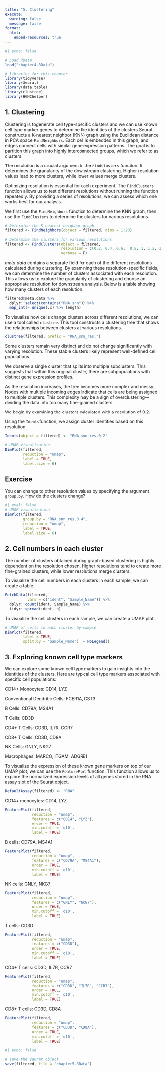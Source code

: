 ```yaml
---
title: "5. Clustering"
execute:
  warning: false
  message: false
format:
  html:
    embed-resources: true
---
```


```r
#| echo: false

# Load RData
load("chapter4.RData")
```

```r
# libraries for this chapter
library(tidyverse)
library(Seurat)
library(data.table)
library(clustree)
library(HGNChelper)
```

## 1. Clustering

Clustering is togenerate cell type-specific clusters and we can use known cell type marker genes to determine the identities of the clusters.Seurat constructs a K-nearest neighbor (KNN) graph using the Euclidean distance in PCA space `FindNeighbors`. Each cell is embedded in this graph, and edges connect cells with similar gene expression patterns. The goal is to partition this graph into highly interconnected groups, which we refer to as clusters.

The resolution is a crucial argument in the `FindClusters` function. It determines the granularity of the downstream clustering. Higher resolution values lead to more clusters, while lower values merge clusters.

Optimizing resolution is essential for each experiment. The `FindClusters` function allows us to test different resolutions without running the function repeatedly. By providing a series of resolutions, we can assess which one works best for our analysis.

We first use the `FindNeighbors` function to determine the KNN graph, then use the `FindClusters` to determine the clusters for various resolutions.

```r
# Determine the K-nearest neighbor graph
filtered <- FindNeighbors(object = filtered, dims = 1:20)
                                
# Determine the clusters for various resolutions                                
filtered <- FindClusters(object = filtered,
                         resolution = c(0.2, 0.4, 0.6,  0.8, 1, 1.2, 1.4),
                         verbose = F)
```

*meta.data* contains a separate field for each of the different resolutions calculated during clustering. By examining these resolution-specific fields, we can determine the number of clusters associated with each resolution. This allows us to explore the granularity of clustering and choose an appropriate resolution for downstream analysis. Below is a table showing how many clusters of each resolution.

```r
filtered@meta.data %>% 
  dplyr::select(contains("RNA_snn")) %>% 
  map_int(~ unique(.x) %>% length)
```

To visualize how cells change clusters across different resolutions, we can use a tool called `clustree`. This tool constructs a clustering tree that shows the relationships between clusters at various resolutions.

```r
clustree(filtered, prefix = "RNA_snn_res.")
```

Some clusters remain very distinct and do not change significantly with varying resolution. These stable clusters likely represent well-defined cell populations.

We observe a single cluster that splits into multiple subclusters. This suggests that within this original cluster, there are subpopulations with distinct gene expression profiles.

As the resolution increases, the tree becomes more complex and messy. Nodes with multiple incoming edges indicate that cells are being assigned to multiple clusters. This complexity may be a sign of overclustering—dividing the data into too many fine-grained clusters.

We begin by examining the clusters calculated with a resolution of 0.2.

Using the `Idents`function, we assign cluster identities based on this resolution.

```r
Idents(object = filtered) <- "RNA_snn_res.0.2"

# UMAP visualization
DimPlot(filtered,
        reduction = "umap",
        label = TRUE,
        label.size = 6)
```

::: callout-note
## Exercise

You can change to other resolution values by specifying the argument `group.by`. How do the clusters change?

```r
#| eval: false
# UMAP visualization
DimPlot(filtered, 
        group.by = "RNA_snn_res.0.4",
        reduction = "umap",
        label = TRUE,
        label.size = 6)
```
:::

## 2. Cell numbers in each cluster

The number of clusters obtained during graph-based clustering is highly dependent on the resolution chosen. Higher resolutions tend to create more fine-grained clusters, while lower resolutions merge clusters.

To visualize the cell numbers in each clusters in each sample, we can create a table.

```r
FetchData(filtered, 
          vars = c("ident", "Sample_Name")) %>%
  dplyr::count(ident, Sample_Name) %>%
  tidyr::spread(ident, n)
```

To visualize the cell clusters in each sample, we can create a UMAP plot.

```r
# UMAP of cells in each cluster by sample
DimPlot(filtered, 
        label = TRUE, 
        split.by = "Sample_Name")  + NoLegend()
```

## 3. Exploring known cell type markers

We can explore some known cell type markers to gain insights into the identities of the clusters. Here are typical cell type markers associated with specific cell populations:

CD14+ Monocytes: CD14, LYZ

Conventional Dendritic Cells: FCER1A, CST3

B Cells: CD79A, MS4A1

T Cells: CD3D

CD4+ T Cells: CD3D, IL7R, CCR7

CD8+ T Cells: CD3D, CD8A

NK Cells: GNLY, NKG7

Macrophages: MARCO, ITGAM, ADGRE1

To visualize the expression of these known gene markers on top of our UMAP plot, we can use the `FeaturePlot` function. This function allows us to explore the normalized expression levels of all genes stored in the RNA assay slot of the Seurat object.

```r
DefaultAssay(filtered) <- "RNA"
```

CD14+ monocytes: CD14, LYZ

```r
FeaturePlot(filtered, 
            reduction = "umap", 
            features = c("CD14", "LYZ"), 
            order = TRUE,
            min.cutoff = 'q10', 
            label = TRUE)
```

B cells: CD79A, MS4A1

```r
FeaturePlot(filtered, 
            reduction = "umap", 
            features = c("CD79A", "MS4A1"), 
            order = TRUE,
            min.cutoff = 'q10', 
            label = TRUE)
```

NK cells: GNLY, NKG7

```r
FeaturePlot(filtered, 
            reduction = "umap", 
            features = c("GNLY", "NKG7"), 
            order = TRUE,
            min.cutoff = 'q10', 
            label = TRUE)
```

T cells: CD3D

```r
FeaturePlot(filtered, 
            reduction = "umap", 
            features = c("CD3D"), 
            order = TRUE,
            min.cutoff = 'q10', 
            label = TRUE)
```

CD4+ T cells: CD3D, IL7R, CCR7

```r
FeaturePlot(filtered, 
            reduction = "umap", 
            features = c("CD3D", "IL7R", "CCR7"), 
            order = TRUE,
            min.cutoff = 'q10', 
            label = TRUE)
```

CD8+ T cells: CD3D, CD8A

```r
FeaturePlot(filtered, 
            reduction = "umap", 
            features = c("CD3D", "CD8A"), 
            order = TRUE,
            min.cutoff = 'q10', 
            label = TRUE)
```

```r
#| echo: false

# save the seurat object
save(filtered, file = "chapter5.RData")
```
